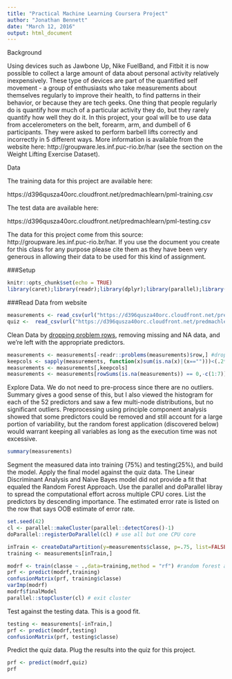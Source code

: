 ```yaml
---
title: "Practical Machine Learning Coursera Project"
author: "Jonathan Bennett"
date: "March 12, 2016"
output: html_document
---
```

Background

Using devices such as Jawbone Up, Nike FuelBand, and Fitbit it is now possible to collect a large amount of data about personal activity relatively inexpensively. These type of devices are part of the quantified self movement - a group of enthusiasts who take measurements about themselves regularly to improve their health, to find patterns in their behavior, or because they are tech geeks. One thing that people regularly do is quantify how much of a particular activity they do, but they rarely quantify how well they do it. In this project, your goal will be to use data from accelerometers on the belt, forearm, arm, and dumbell of 6 participants. They were asked to perform barbell lifts correctly and incorrectly in 5 different ways. More information is available from the website here: http://groupware.les.inf.puc-rio.br/har (see the section on the Weight Lifting Exercise Dataset).

Data

The training data for this project are available here:

https://d396qusza40orc.cloudfront.net/predmachlearn/pml-training.csv

The test data are available here:

https://d396qusza40orc.cloudfront.net/predmachlearn/pml-testing.csv


The data for this project come from this source: http://groupware.les.inf.puc-rio.br/har. If you use the document you create for this class for any purpose please cite them as they have been very generous in allowing their data to be used for this kind of assignment.

###Setup
```r
knitr::opts_chunk$set(echo = TRUE)
library(caret);library(readr);library(dplyr);library(parallel);library(doParallel);library(ggplot2);library(Rmisc)
```
###Read Data from website
```r
measurements <- read_csv(url("https://d396qusza40orc.cloudfront.net/predmachlearn/pml-training.csv"))
quiz <-  read_csv(url("https://d396qusza40orc.cloudfront.net/predmachlearn/pml-testing.csv"))

```
Clean Data by [dropping problem rows](https://cran.r-project.org/web/packages/readr/readr.pdf), removing missing and NA data, and we're left with the appropriate predictors.
```r
measurements <- measurements[-readr::problems(measurements)$row,] #drop problem rows
keepcols <- sapply(measurements, function(x)sum(is.na(x)|(x=="")))<(.2*nrow(measurements)) #columns where 20% or more are NA or blank
measurements <- measurements[,keepcols]
measurements <- measurements[rowSums(is.na(measurements)) == 0,-c(1:7)] #remove all records with NA in remaining columns and dropping first seven columns

```
Explore Data.  We do not need to pre-process since there are no outliers.  Summary gives a good sense of this, but I also viewed the histogram for each of the 52 predictors and saw a few multi-node distributions, but no significant outliers.  Preprocessing using principle component analysis showed that some predictors could be removed and still account for a large portion of variability, but the random forest application (discovered below) would warrant keeping all variables as long as the execution time was not excessive.
```r
summary(measurements)
```

Segment the measured data into training (75%) and testing(25%), and build the model.  Apply the final model against the quiz data.  The Linear Discriminant Analysis and Naive Bayes model did not provide a fit that equaled the Random Forest Approach.  Use the parallel and doParallel libray to spread the computational effort across multiple CPU cores.  List the predictors by descending importance.  The estimated error rate is listed on the row that says OOB estimate of  error rate.
```r
set.seed(42)
cl <- parallel::makeCluster(parallel::detectCores()-1)
doParallel::registerDoParallel(cl) # use all but one CPU core

inTrain <- createDataPartition(y=measurements$classe, p=.75, list=FALSE )
training <- measurements[inTrain,]

modrf <- train(classe ~ .,data=training,method = "rf") #random forest approach
prf <- predict(modrf,training)
confusionMatrix(prf, training$classe)
varImp(modrf)
modrf$finalModel
parallel::stopCluster(cl) # exit cluster        
```
Test against the testing data.  This is a good fit.
```r
testing <- measurements[-inTrain,]
prf <- predict(modrf,testing)
confusionMatrix(prf, testing$classe)
```
Predict the quiz data.  Plug the results into the quiz for this project.
```r
prf <- predict(modrf,quiz)
prf
```
